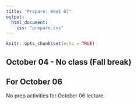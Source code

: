 ```yaml
---
title: "Prepare: Week 07"
output: 
  html_document:
    css: "prepare.css"
---
```


```r
knitr::opts_chunk$set(echo = TRUE)
```

## October 04 - No class (Fall break)

## For October 06

No prep activities for October 06 lecture.





